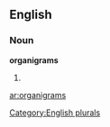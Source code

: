 
==English==

===Noun===
'''organigrams'''

# {{plural of|[[organigram]]}}

[[Category:English plurals]]

[[ar:organigrams]]
